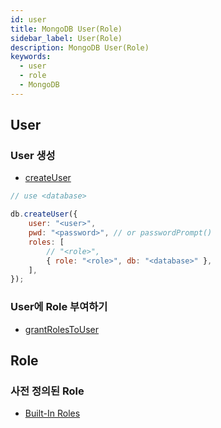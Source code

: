 ```yaml
---
id: user
title: MongoDB User(Role)
sidebar_label: User(Role)
description: MongoDB User(Role)
keywords:
  - user
  - role
  - MongoDB
---
```


## User

### User 생성

- [createUser](https://www.mongodb.com/docs/manual/reference/method/db.createUser/)

```js
// use <database>

db.createUser({
	user: "<user>",
	pwd: "<password>", // or passwordPrompt()
	roles: [
		// "<role>",
		{ role: "<role>", db: "<database>" },
	],
});
```

### User에 Role 부여하기

- [grantRolesToUser](https://www.mongodb.com/docs/manual/reference/method/db.grantRolesToUser/)

## Role

### 사전 정의된 Role

- [Built-In Roles](https://www.mongodb.com/docs/manual/reference/built-in-roles/)
